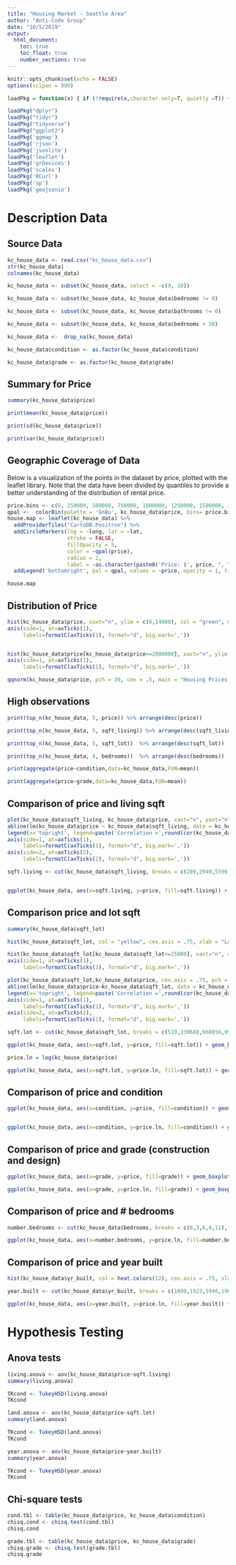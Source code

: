 ```yaml
---
title: "Housing Market - Seattle Area"
author: "Anti-Code Group"
date: "10/5/2019"
output:  
  html_document:
    toc: true
    toc_float: true
    number_sections: true
---
```


```r
knitr::opts_chunk$set(echo = FALSE)
options(scipen = 999)
```

```r
loadPkg = function(x) { if (!require(x,character.only=T, quietly =T)) { install.packages(x,dep=T,repos="http://cran.us.r-project.org"); if(!require(x,character.only=T)) stop("Package not found") } }
```

```r
loadPkg("dplyr")
loadPkg("tidyr")
loadPkg("tidyverse")
loadPkg("ggplot2")
loadPkg('ggmap')
loadPkg('rjson')
loadPkg('jsonlite')
loadPkg('leaflet')
loadPkg('grDevices')
loadPkg('scales')
loadPkg('RCurl')
loadPkg('sp')
loadPkg('geojsonio')
```

# Description Data
## Source Data

```r
kc_house_data <- read.csv("kc_house_data.csv")
str(kc_house_data)
colnames(kc_house_data)
```

```r
kc_house_data <- subset(kc_house_data, select = -c(9, 10))

kc_house_data <- subset(kc_house_data, kc_house_data$bedrooms != 0)

kc_house_data <- subset(kc_house_data, kc_house_data$bathrooms != 0)

kc_house_data <- subset(kc_house_data, kc_house_data$bedrooms < 30)

kc_house_data <-  drop_na(kc_house_data)

kc_house_data$condition <- as.factor(kc_house_data$condition)

kc_house_data$grade <- as.factor(kc_house_data$grade)

```

## Summary for Price
```r
summary(kc_house_data$price)

print(mean(kc_house_data$price))

print(sd(kc_house_data$price))

print(var(kc_house_data$price))

```

## Geographic Coverage of Data
Below is a visualization of the points in the dataset by price, plotted with the leaflet library.
 Note that the data have been divided by quantiles to provide a better understanding of the distribution of rental price.
 
```r
price.bins <- c(0, 250000, 500000, 750000, 1000000, 1250000, 1500000, 1750000, 2000000, 8000000)
qpal <-  colorBin(palette = 'GnBu', kc_house_data$price, bins= price.bins, n = 9)
house.map <- leaflet(kc_house_data) %>% 
  addProviderTiles("CartoDB.Positron") %>% 
  addCircleMarkers(lng = ~long, lat = ~lat, 
                   stroke = FALSE, 
                   fillOpacity = 5, 
                   color = ~qpal(price), 
                   radius = 2,
                   label = ~as.character(paste0('Price: $', price, ", ", 'condition: ', condition, ", ", 'year built: ', yr_built))) %>%
  addLegend('bottomright', pal = qpal, values = ~price, opacity = 1, title = 'Price', labFormat = labelFormat(prefix = '$', between = '- $'))

house.map

```

## Distribution of Price
```r

hist(kc_house_data$price, xaxt="n", ylim = c(0,14000), col = "green", main = "Housing Price Histogram", xlab = "Housing Price ($)", cex.axis = .75)
axis(side=1, at=axTicks(1), 
     labels=formatC(axTicks(1), format="d", big.mark=','))


hist(kc_house_data$price[kc_house_data$price<=2000000], xaxt="n", ylim = c(0,5000), col = heat.colors(20), main = "Housing Price Histogram, $0-$2M Only", xlab = "Housing Price ($)", cex.axis = .75)
axis(side=1, at=axTicks(1), 
     labels=formatC(axTicks(1), format="d", big.mark=','))

qqnorm(kc_house_data$price, pch = 20, cex = .5, main = "Housing Prices: Normal Q-Q Plot", ylab = "Housing Price ($)", cex.axis = .75)

```

## High observations
```r
print(top_n(kc_house_data, 5, price)) %>% arrange(desc(price))
```

```r
print(top_n(kc_house_data, 5, sqft_living)) %>% arrange(desc(sqft_living))
```

```r
print(top_n(kc_house_data, 5, sqft_lot))  %>% arrange(desc(sqft_lot))
```


```r
print(top_n(kc_house_data, 4, bedrooms))  %>% arrange(desc(bedrooms))
```

```r
print(aggregate(price~condition,data=kc_house_data,FUN=mean))

```

```r
print(aggregate(price~grade,data=kc_house_data,FUN=mean))

```


## Comparison of price and living sqft
```r

plot(kc_house_data$sqft_living, kc_house_data$price, xaxt="n", yaxt="n", pch = 20, cex = .1, xlab = "Square Feet of Living Space", ylab = "Housing Price ($)", cex.axis = .75, main = "Housing Price vs. Living Space")
abline(lm(kc_house_data$price ~ kc_house_data$sqft_living, data = kc_house_data), col = "orange")
legend(x='topright', legend=paste('Correlation =',round(cor(kc_house_data$sqft_living, kc_house_data$price),5)))
axis(side=1, at=axTicks(1), 
     labels=formatC(axTicks(1), format="d", big.mark=','))
axis(side=2, at=axTicks(2), 
     labels=formatC(axTicks(2), format="d", big.mark=','))
```

```r

sqft.living <- cut(kc_house_data$sqft_living, breaks = c(289,2940,5590,8240,10890,13540), labels = c("290-2,940", "2,941-5,590", "5,591-8,240", "8,241-10,890", "10,891-13,540"))


ggplot(kc_house_data, aes(x=sqft.living, y=price, fill=sqft.living)) + geom_boxplot() + scale_fill_brewer(palette="Spectral") + ggtitle("Housing Price vs. Living Space") + ylab("Housing Price ($)") + xlab("Square Feet of Living Space") +  theme(plot.title= element_text(hjust=0.5, size = 14)) + scale_y_continuous(labels = comma) 

```


## Comparison price and lot sqft
```r
summary(kc_house_data$sqft_lot)

```

```r

hist(kc_house_data$sqft_lot, col = "yellow", cex.axis = .75, xlab = "Land Area (sqft.)", main = "Histogram of Land Area")

hist(kc_house_data$sqft_lot[kc_house_data$sqft_lot<=25000], xaxt="n", cex.axis = .75, xlab = "Land Area (sqft.)", main = "Histogram of Land Area, up to 25,000 sqft.", col = heat.colors(13))
axis(side=1, at=axTicks(1), 
     labels=formatC(axTicks(1), format="d", big.mark=','))

plot(kc_house_data$sqft_lot,kc_house_data$price, cex.axis = .75, pch = 20, cex = .1, xlab = "Land Area (sqft.)", ylab = "Housing Price ($)", xaxt="n", yaxt="n", main = "Housing Price vs. Land Area")
abline(lm(kc_house_data$price~kc_house_data$sqft_lot, data = kc_house_data), col = "orange")
legend(x='topright', legend=paste('Correlation =',round(cor(kc_house_data$sqft_lot, kc_house_data$price),5)))
axis(side=1, at=axTicks(1), 
     labels=formatC(axTicks(1), format="d", big.mark=','))
axis(side=2, at=axTicks(2), 
     labels=formatC(axTicks(2), format="d", big.mark=','))

```

```r

sqft.lot <- cut(kc_house_data$sqft_lot, breaks = c(519,330688,660856,991023,1321191, 1651359), labels = c("520-330K", "330K-660K", "660K-991K", "991K-1.3M", "1.3M-1.65M"))

ggplot(kc_house_data, aes(x=sqft.lot, y=price, fill=sqft.lot)) + geom_boxplot() + scale_fill_brewer(palette="Spectral") + ggtitle("Housing Price vs. Land Area") + ylab("Housing Price ($)") + xlab("Land Area (sqft.)") +  theme(plot.title= element_text(hjust=0.5, size = 14)) + scale_y_continuous(labels = comma) 


```

```r
price.ln = log(kc_house_data$price)

```

```r

ggplot(kc_house_data, aes(x=sqft.lot, y=price.ln, fill=sqft.lot)) + geom_boxplot() + scale_fill_brewer(palette="Spectral") + ggtitle("Housing Price vs. Land Area (log)") + ylab("Housing Price ($)") + xlab("Land Area (sqft.)") +  theme(plot.title= element_text(hjust=0.5, size = 14)) + scale_y_continuous(labels = comma) 

```

## Comparison of price and condition
```r

ggplot(kc_house_data, aes(x=condition, y=price, fill=condition)) + geom_boxplot() + scale_fill_brewer(palette="Spectral") + ggtitle("Housing Price vs. Apartment Condition") + ylab("Housing Price ($)") + xlab("Apartment Condition") +  theme(plot.title= element_text(hjust=0.5, size = 14)) + scale_y_continuous(labels = comma) 


ggplot(kc_house_data, aes(x=condition, y=price.ln, fill=condition)) + geom_boxplot() + scale_fill_brewer(palette="Spectral") + ggtitle("Housing Price vs. Apartment Condition (log)") + ylab("Housing Price ($)") + xlab("Apartment Condition") +  theme(plot.title= element_text(hjust=0.5, size = 14)) + scale_y_continuous(labels = comma) 

```

## Comparison of price and grade (construction and design)
```r

ggplot(kc_house_data, aes(x=grade, y=price, fill=grade)) + geom_boxplot() + scale_fill_brewer(palette="Spectral") + ggtitle("Housing Price vs. Apartment Grade") + ylab("Housing Price ($)") + xlab("Apartment Grade") +  theme(plot.title= element_text(hjust=0.5, size = 14)) + scale_y_continuous(labels = comma) 

ggplot(kc_house_data, aes(x=grade, y=price.ln, fill=grade)) + geom_boxplot() + scale_fill_brewer(palette="Spectral") + ggtitle("Housing Price vs. Apartment Grade (log)") + ylab("Housing Price ($)") + xlab("Apartment Grade") +  theme(plot.title= element_text(hjust=0.5, size = 14)) + scale_y_continuous(labels = comma) 

```


## Comparison of price and # bedrooms
```r

number.bedrooms <- cut(kc_house_data$bedrooms, breaks = c(0,3,6,9,11), labels = c("1-2", "3-5", "6-8", "9-11"))

ggplot(kc_house_data, aes(x=number.bedrooms, y=price.ln, fill=number.bedrooms)) + geom_boxplot() + scale_fill_brewer(palette="Spectral") + ggtitle("Housing Price vs. # Bedrooms (log)") + ylab("Housing Price ($)") + xlab("# Bedrooms") +  theme(plot.title= element_text(hjust=0.5, size = 14)) + scale_y_continuous(labels = comma) 

```

## Comparison of price and year built
```r

hist(kc_house_data$yr_built, col = heat.colors(12), cex.axis = .75, xlab = "Year Home Built", main = "Histogram of Year Built")

year.built <- cut(kc_house_data$yr_built, breaks = c(1899,1923,1946,1969,1992,2015), labels = c("1900-1923", "1924-1946", "1947-1969", "1970-1992", "1993-2015"))

ggplot(kc_house_data, aes(x=year.built, y=price.ln, fill=year.built)) + geom_boxplot() + scale_fill_brewer(palette="Spectral") + ggtitle("Housing Price vs. Year Built (log)") + ylab("Housing Price ($)") + xlab("Year Built") +  theme(plot.title= element_text(hjust=0.5, size = 14)) + scale_y_continuous(labels = comma) 

```

# Hypothesis Testing
## Anova tests

```r

living.anova <- aov(kc_house_data$price~sqft.living)
summary(living.anova)

TKcond <- TukeyHSD(living.anova)
TKcond
```

```r

land.anova <- aov(kc_house_data$price~sqft.lot)
summary(land.anova)

TKcond <- TukeyHSD(land.anova)
TKcond
```

```r

year.anova <- aov(kc_house_data$price~year.built)
summary(year.anova)

TKcond <- TukeyHSD(year.anova)
TKcond
```

## Chi-square tests
```r

cond.tbl <- table(kc_house_data$price, kc_house_data$condition)
chisq.cond <- chisq.test(cond.tbl)
chisq.cond
```

```r

grade.tbl <- table(kc_house_data$price, kc_house_data$grade)
chisq.grade <- chisq.test(grade.tbl)
chisq.grade
```




